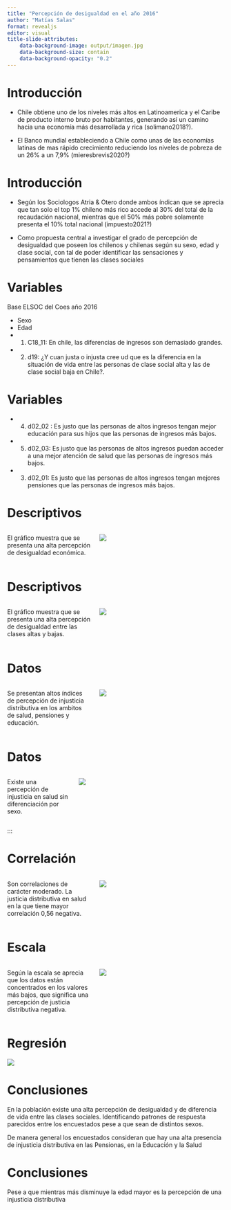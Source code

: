 ```yaml
---
title: "Percepción de desigualdad en el año 2016"
author: "Matías Salas"
format: revealjs
editor: visual
title-slide-attributes:
    data-background-image: output/imagen.jpg 
    data-background-size: contain
    data-background-opacity: "0.2" 
---
```


# Introducción

::: {.incremental}

- Chile obtiene uno de los niveles más altos en Latinoamerica y el Caribe de producto interno bruto por habitantes, generando así un camino hacia una economía más desarrollada y rica (solimano2018?).

- El Banco mundial estableciendo a Chile como unas de las economías latinas de mas rápido crecimiento reduciendo los niveles de pobreza de un 26% a un 7,9% (mieresbrevis2020?)

:::

# Introducción 

::: {.incremental}

- Según los Sociologos Atria & Otero donde ambos índican que se aprecia que tan solo el top 1% chileno más rico accede al 30% del total de la recaudación nacional, mientras que el 50% más pobre solamente presenta el 10% total nacional (impuesto2021?)

- Como propuesta central a investigar el grado de percepción de desigualdad que poseen los chilenos y chilenas según su sexo, edad y clase social, con tal de poder identificar las sensaciones y pensamientos que tienen las clases sociales

:::

# Variables

::: {.incremental}

Base ELSOC del Coes año 2016

- Sexo
- Edad
- 1)  C18_11: En chile, las diferencias de ingresos son demasiado grandes.
- 2)  d19: ¿Y cuan justa o injusta cree ud que es la diferencia en la situación de vida entre las personas de clase social alta y las de clase social baja en Chile?.

:::

# Variables

- 4)  d02_02 : Es justo que las personas de altos ingresos tengan mejor educación para sus hijos que las personas de ingresos más bajos.
- 5)  d02_03: Es justo que las personas de altos ingresos puedan acceder a una mejor atención de salud que las personas de ingresos más bajos.
- 3)  d02_01: Es justo que las personas de altos ingresos tengan mejores pensiones que las personas de ingresos más bajos.


# Descriptivos

::: {.incremental}

:::: {.columns}

::: {.column width="40%"}
El gráfico muestra que se presenta una alta percepción de desigualdad económica.
:::

::: {.column width="60%"}
![](output/graph1.png)
:::

::::

:::

# Descriptivos 

::: {.incremental}

:::: {.columns}

::: {.column width="40%"}
El gráfico muestra que se presenta una alta percepción de desigualdad entre las clases altas y bajas.
:::

::: {.column width="60%"}
![](output/graph2.png)
:::

::::

:::

# Datos 

:::: {.columns}

::: {.column width="40%"}
Se presentan altos índices de percepción de injusticia distributiva en los ambitos de salud, pensiones y educación.
:::

::: {.column width="60%"}
![](output/graph3.png)
:::

::::

# Datos 

:::: {.columns}

::: {.column width="30%"}
Existe una percepción de injusticia en salud sin diferenciación por sexo.
:::

::: {.column width="70%"}
![](output/graph4.png)

:::

::::

:::

# Correlación

:::: {.columns}

::: {.column width="40%"}
Son correlaciones de carácter moderado.
La justicia distributiva en salud en la que tiene mayor correlación 0,56 negativa.

:::

::: {.column width="60%"}
![](output/screen2.png)
:::

::::

# Escala

:::: {.columns}

::: {.column width="40%"}
Según la escala se aprecia que los datos están concentrados en los valores más bajos, que significa una percepción de justicia distributiva negativa. 
:::

::: {.column width="60%"}
![](output/graph5.png)

:::

::::

# Regresión

![](output/screen1.png)

# Conclusiones

En la población existe una alta percepción de desigualdad y de diferencia de vida entre las clases sociales. Identificando patrones de respuesta parecidos entre los encuestados pese a que sean de distintos sexos.

De manera general los encuestados consideran que hay una alta presencia de injusticia distributiva en las Pensionas, en la Educación y la Salud

# Conclusiones

Pese a que mientras más disminuye la edad mayor es la percepción de una injusticia distributiva 




